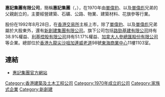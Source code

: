 {{Unreferenced|time=2020-10-31T01:31:40+00:00}}
'''惠記集團有限公司'''，簡稱'''惠記集團'''（'''{{lang-en|Wai Kee Holdings Limited}}'''，{{hkex|0610}}），在1970年由[[單偉豹|單偉豹]]、以及[[單偉彪|單偉彪]]兄弟的父親創立的，主要經營建築、石礦、公路、物業、建築材料、花旗參等行業。

股份在1992年8月28日，在[[香港交易所|香港交易所]]主板上市，除了[[單偉豹|單偉豹]]、以及[[單偉彪|單偉彪]]兄弟屬於大股東外，還有[[新創建集團有限公司|新創建集團有限公司]]。旗下公司包括[[路勁基建有限公司|路勁基建有限公司]]持有38.9%權益、[[利基控股有限公司|利基控股有限公司]]持有51.17%權益、[[加拿大人參總匯股份有限公司|加拿大人參總匯股份有限公司]]等企業。總部位於[[香港|香港]][[九龍|九龍]][[尖沙咀|尖沙咀]][[加連威老道|加連威老道]]98號[[東海商業中心|東海商業中心]]11樓1103室。

== 連結 ==
*[http://www.waikee.com 惠記集團官方網站] {{Wayback|url=http://www.waikee.com/ |date=20120112011404 }}

{{新世界發展}}

[[Category:香港建築及土木工程公司|Category:香港建築及土木工程公司]]
[[Category:1970年成立的公司|Category:1970年成立的公司]]
[[Category:家族式企業|Category:家族式企業]]
[[Category:新創建|Category:新創建]]
{{company-stub}}